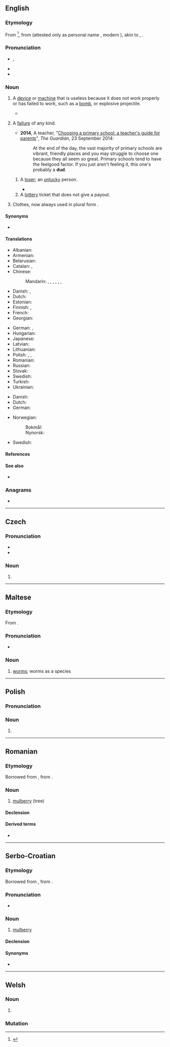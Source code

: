 {{also|-dud}}
==English==
{{wikipedia|Dud (disambiguation)|mul=Dud}}

===Etymology===
From {{inh|en|enm|dudde|t=cloak, mantle, kind of cloth; ragged clothing or cloth}}<ref>{{R:Etymonline}}</ref>, from {{inh|en|ang|*dudda}} (attested only as personal name {{m|ang|Dudda}}, modern {{cog|en|Dudley}}), akin to {{cog|non|dúði|t=swaddling clothes}}, {{cog|nds|dudel}}.

===Pronunciation===
* {{enPR|dŭd}}, {{IPA|en|/dʌd/}}
* {{audio|en|LL-Q1860 (eng)-Vealhurl-dud.wav |Audio (UK)}}
* {{rhymes|en|ʌd|s=1}}

===Noun===
{{en-noun}}

# {{lb|en|informal}} A [[device]] or [[machine]] that is useless because it does not work properly or has failed to work, such as a [[bomb]], or explosive projectile.
#* {{quote-av|en|author=Drachinifel|title=The USN Pacific Submarine Campaign - The Dark Year (Dec'41 - Dec'42)|date=29 December 2021|url=https://www.youtube.com/watch?v=m1SvYtM4dgw|archiveurl=https://web.archive.org/web/20220719043102/https://www.youtube.com/watch?v=m1SvYtM4dgw|archivedate=19 July 2022|accessdate=27 July 2022|time=21:03|text=The only amusing highlight was ''Gudgeon'' having managed to exploit U.S. codebreaking efforts to ambush and destroy the submarine ''I-173'', albeit not for the lack of the Mark 14's<!--this is actually a possessive apostrophe, courtesy of Drach's sometimes-complex sentence structures--> trying to sabotage the effort, as the torpedo that had ''hit'' the sub had refused to detonate; it seemed, however, that the car-crash levels of kinetic energy involved in the '''dud''' simply ''ramming'' the sub had nonetheless done enough to fatally damage it.}}
# {{lb|en|informal}} A [[failure]] of any kind.
#* '''2014''', A teacher, "[http://www.theguardian.com/education/2014/sep/23/choosing-primary-school-guide-teachers-guide-for-parents Choosing a primary school: a teacher's guide for parents]", ''The Guardian'', 23 September 2014:
#*: At the end of the day, the vast majority of primary schools are vibrant, friendly places and you may struggle to choose one because they all seem so great. Primary schools tend to have the feelgood factor. If you just aren't feeling it, this one's probably a '''dud'''.
## {{lb|en|informal}} A [[loser]]; an [[unlucky]] person.
##* {{quote-book|1=en|year=1926|author=Sir Arthur Conan Doyle|authorlink=Arthur Conan Doyle|title=The Land of Mist|url=http://gutenberg.net.au/ebooks06/0601351h.html|passage="Now you can't fool me. Tom, I'm not one o' those '''duds''' that pay you a thick 'un for an hour in the dark."}}
## A [[lottery]] ticket that does not give a payout.
# {{lb|en|obsolete|informal}} Clothes, now always used in plural form {{m|en|duds}}.

====Synonyms====
* {{sense|losing lottery ticket}} {{l|en|blank}}

====Translations====
{{trans-top|broken or nonfunctional device that does not perform its intended function}}
* Albanian: {{t-needed|sq}}
* Armenian: {{t-needed|hy}}
* Belarusian: {{t-needed|be}}
* Catalan: {{t+|ca|fracàs|m}}, {{t|ca|pífia|f}}
* Chinese:
*: Mandarin: {{t|cmn|瞎炮|tr=xiāpào}} {{qualifier|unexploded ordnance}}, {{t|cmn|啞炮}}, {{t|cmn|哑炮|tr=yǎpào}} {{qualifier|unexploded ordnance}}, {{t|cmn|啞彈}}, {{t|cmn|哑弹|tr=yǎdàn}}, {{t|cmn|瞎彈}}, {{t|cmn|瞎弹|tr=xiādàn}}
* Danish: {{t|da|fuser|c}} {{qualifier|unexploded ordnance}}, {{t|da|forsager|c}} {{qualifier|malfunctioning detonator or cartridge}}
* Dutch: {{t+|nl|blindganger}} {{qualifier|unexploded ordnance}}
* Estonian: {{t-needed|et}}
* Finnish: {{t+|fi|susi}}, {{t+|fi|suutari}} {{qualifier|unexploded ordnance}}
* French: {{t|fr|[[munition]] [[non]] [[explosée]]}} {{qualifier|unexploded ordnance}}
* Georgian: {{t-needed|ka}}
{{trans-mid}}
* German: {{t+|de|Blindgänger|m}} {{qualifier|unexploded ordnance}}, {{t+|de|Versager|m}} {{qualifier|malfunctioning detonator or cartridge}}
* Hungarian: {{t-needed|hu}}
* Japanese: {{t|ja|不発弾|tr=ふはつだん, fuhatsudan}} {{qualifier|unexploded ordnance}}
* Latvian: {{t-needed|lv}}
* Lithuanian: {{t-needed|lt}}
* Polish: {{t+|pl|bubel|m}}, {{t+|pl|fajans|m}}, {{t+|pl|tandeta|f}}
* Romanian: {{t-needed|ro}}
* Russian: {{t|ru|[[неразорва́вшийся]] [[снаря́д]]|m}} {{qualifier|unexploded ordnance}}
* Slovak: {{t-needed|sk}}
* Swedish: {{t+|sv|blindgångare|c}}
* Turkish: {{t-needed|tr}}
* Ukrainian: {{t-needed|uk}}
{{trans-bottom}}

{{trans-top|lottery ticket that does not give a payout}}
* Danish: {{t|da|nitte|c}}
* Dutch: {{t+|nl|niet|m}}
* German: {{t+|de|Niete|f}}
{{trans-mid}}
* Norwegian:
*: Bokmål: {{t|nb|nite|m}}
*: Nynorsk: {{t|nn|nite|m}}
* Swedish: {{t+|sv|nit|c}}
{{trans-bottom}}

{{trans-see|obsolete: clothes|duds}}

{{trans-see|loser}}

====References====
<references />

====See also====
* {{l|en|wet firecracker}}

===Anagrams===
* {{anagrams|en|a=ddu|DDU|UDD}}

----

==Czech==

===Pronunciation===
* {{IPA|cs|/dut/}}
* {{rhymes|cs|ut|s=1}}

===Noun===
{{head|cs|noun form}}

# {{inflection of|cs|dudy||gen|p}}

----

==Maltese==
{{mt-root|d-w-d}}

===Etymology===
From {{inh|mt|ar|دُود}}.

===Pronunciation===
* {{IPA|mt|/duːt/}}

===Noun===
{{mt-coll-noun|sing=dudu|sing2=duda|pauc=dudiet|p=dwied}}

# [[worm]]s; worms as a species

----

==Polish==

===Pronunciation===
{{pl-p}}

===Noun===
{{head|pl|noun form}}

# {{inflection of|pl|dudy||gen|p}}

----

==Romanian==

===Etymology===
Borrowed from {{bor|ro|ota|طوت|tr=tut, dut}}, from {{der|ro|fa|توت|tr=tut}}.

===Noun===
{{ro-noun|m|duzi}}

# [[mulberry]] (tree)

====Declension====
{{ro-noun-m|pl=duzi}}

====Derived terms====
* {{l|ro|dudă}}

----

==Serbo-Croatian==

===Etymology===
Borrowed from {{bor|sh|ota|طوت|tr=tut, dut}}, from {{der|sh|fa|توت|tr=tut}}.

===Pronunciation===
* {{IPA|sh|/dûd/}}

===Noun===
{{sh-noun|g=m|head=dȕd}}

# [[mulberry]] {{gloss|fruit}}

====Declension====
{{sh-decl-noun
|dud|dudovi
|duda|dudova
|dudu|dudovima
|dud|dudove
|dude|dudovi
|dudu|dudovima
|dudom|dudovima
}}

====Synonyms====
* {{l|sh|mȗrva}}

{{c|sh|Fruits|Mulberry family plants}}

----

==Welsh==

===Noun===
{{head|cy|mutated noun}}

# {{soft mutation of|cy|tud}}

===Mutation===
{{cy-mut|tud}}